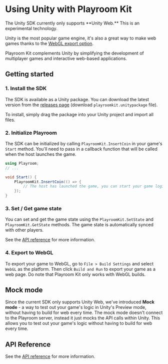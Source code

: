 # Using Unity with Playroom Kit


<Callout type="info" emoji="🧪">
    The Unity SDK currently only supports **Unity Web.** This is an experimental technology.
</Callout>

Unity is the most popular game engine, it's also a great way to make web games thanks to the [WebGL export option](https://docs.unity3d.com/Manual/webgl-building.html). 

Playroom Kit complements Unity by simplifying the development of multiplayer games and interactive web-based applications.

## Getting started

### 1. Install the SDK
The SDK is available as a Unity package. You can download the latest version from the [releases page](https://github.com/asadm/playroom-unity/releases) (download `playroomkit.unitypackage` file).

To install, simply drag the package into your Unity project and import all files.

### 2. Initialize Playroom
The SDK can be initialized by calling `PlayroomKit.InsertCoin` in your game's `Start` method. You'll need to pass in a callback function that will be called when the host launches the game.

```csharp
using Playroom;
// ...

void Start() {
    PlayroomKit.InsertCoin(() => {
        // The host has launched the game, you can start your game logic here.
    });
}
```

### 3. Set / Get game state
You can set and get the game state using the `PlayroomKit.SetState` and `PlayroomKit.GetState` methods. The game state is automatically synced with other players.

See the [API reference](/apidocs/unity) for more information.

### 4. Export to WebGL

To export your game to WebGL, go to `File > Build Settings` and select `WebGL` as the platform. Then click `Build and Run` to export your game as a web page.
Do note that Playroom Kit only works with WebGL builds. 

## Mock mode
Since the current SDK only supports Unity Web, we've introduced **Mock mode** - a way to test out your game's logic in Unity's Preview mode, without having to build for web every time.
The mock mode doesn't connect to the Playroom server, instead it just mocks the API calls within Unity. This allows you to test out your game's logic without having to build for web every time.

## API Reference

See the [API reference](/apidocs/unity) for more information.